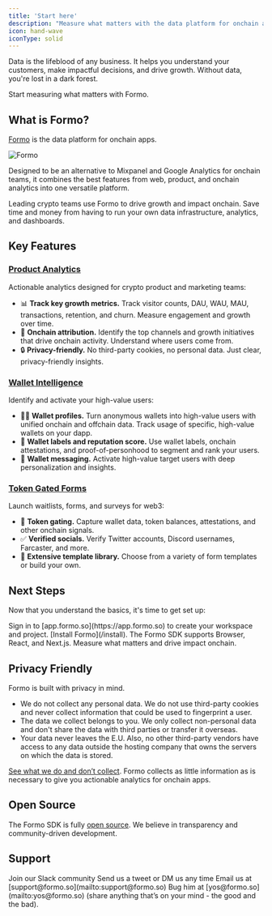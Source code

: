```yaml
---
title: 'Start here'
description: "Measure what matters with the data platform for onchain apps."
icon: hand-wave
iconType: solid
---
```


<Note>
Data is the lifeblood of any business. It helps you understand your customers, make impactful decisions, and drive growth. 
Without data, you're lost in a dark forest. 

Start measuring what matters with Formo.
</Note>

## What is Formo?

[Formo](https://formo.so/about) is the data platform for onchain apps. 

<Frame>
  <img src="/images/intro1.png" alt="Formo" />
</Frame>

Designed to be an alternative to Mixpanel and Google Analytics for onchain teams, 
it combines the best features from web, product, and onchain analytics into one versatile platform.

Leading crypto teams use Formo to drive growth and impact onchain.
Save time and money from having to run your own data infrastructure, analytics, and dashboards.

## Key Features

### [Product Analytics](/features/product-analytics/overview)

Actionable analytics designed for crypto product and marketing teams:
- 📊 **Track key growth metrics.** Track visitor counts, DAU, WAU, MAU, transactions, retention, and churn. Measure engagement and growth over time.
- 🎯 **Onchain attribution.** Identify the top channels and growth initiatives that drive onchain activity. Understand where users come from. 
- 🔒 **Privacy-friendly.** No third-party cookies, no personal data. Just clear, privacy-friendly insights.

### [Wallet Intelligence](/features/wallet-intelligence/overview)

Identify and activate your high-value users:
-  🕵️‍♂️ **Wallet profiles.** Turn anonymous wallets into high-value users with unified onchain and offchain data. Track usage of specific, high-value wallets on your dapp. 
-  💯 **Wallet labels and reputation score.** Use wallet labels, onchain attestations, and proof-of-personhood to segment and rank your users.
-  💬 **Wallet messaging.** Activate high-value target users with deep personalization and insights.

### [Token Gated Forms](/features/token-gated-forms/form-builder)

Launch waitlists, forms, and surveys for web3:
-  🔐 **Token gating.** Capture wallet data, token balances, attestations, and other onchain signals.
-  ✅ **Verified socials.** Verify Twitter accounts, Discord usernames, Farcaster, and more.
-  🎨 **Extensive template library.** Choose from a variety of form templates or build your own.

## Next Steps

Now that you understand the basics, it's time to get set up:

<Steps>
  <Step title="Create a workspace">
    Sign in to [app.formo.so](https://app.formo.so) to create your workspace and project.
  </Step>
  <Step title="Install Formo">
    [Install Formo](/install). The Formo SDK supports Browser, React, and Next.js. 
  </Step>
  <Step title="Success!">
    Measure what matters and drive impact onchain.
  </Step>
</Steps>

## Privacy Friendly

Formo is built with privacy in mind.

- We do not collect any personal data. We do not use third-party cookies and never collect information that could be used to fingerprint a user. 
- The data we collect belongs to you. We only collect non-personal data and don't share the data with third parties or transfer it overseas. 
- Your data never leaves the E.U. Also, no other third-party vendors have access to any data outside the hosting company that owns the servers on which the data is stored.

[See what we do and don’t collect](/data/what-we-collect). Formo collects as little information as is necessary to give you actionable analytics for onchain apps. 

## Open Source

The Formo SDK is fully [open source](https://github.com/getformo/sdk). We believe in transparency and community-driven development.

## Support

<CardGroup cols={2}>
  <Card title="Slack" icon="slack" href="https://formo.so/slack">
    Join our Slack community
  </Card>
  <Card title="Twitter" icon="x" href="https://x.com/getformo">
    Send us a tweet or DM us any time
  </Card>
  <Card title="Email" icon="envelope" href="mailto:support@formo.so">
    Email us at [support@formo.so](mailto:support@formo.so)
  </Card>
  <Card title="Founder" icon="comments" href="mailto:yos@formo.so">
    Bug him at [yos@formo.so](mailto:yos@formo.so) (share anything that’s on your mind - the good and the bad).
  </Card>
</CardGroup>